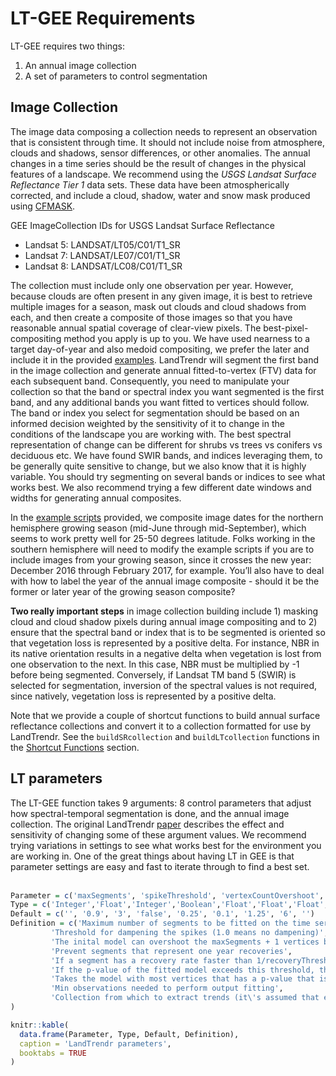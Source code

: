 # LT-GEE Requirements

LT-GEE requires two things:

1. An annual image collection 
2. A set of parameters to control segmentation

## Image Collection

The image data composing a collection needs to represent an observation that is consistent through time. It should not include noise from
atmosphere, clouds and shadows, sensor differences, or other anomalies. The annual changes in a time series should be the result of 
changes in the physical features of a landscape. We recommend using the *USGS Landsat Surface Reflectance Tier 1* data sets.
These data have been atmospherically corrected, and include a cloud, shadow, water and snow mask produced 
using [CFMASK](https://www.sciencedirect.com/science/article/pii/S0034425714005069).

GEE ImageCollection IDs for USGS Landsat Surface Reflectance 

+ Landsat 5: LANDSAT/LT05/C01/T1_SR
+ Landsat 7: LANDSAT/LE07/C01/T1_SR
+ Landsat 8: LANDSAT/LC08/C01/T1_SR

The collection must include only one observation per year. However, because clouds are often present in any given image, it
is best to retrieve multiple images for a season, mask out clouds and cloud shadows from each, and then create a composite of
those images so that you have reasonable annual spatial coverage of clear-view pixels. The best-pixel-compositing method you 
apply is up to you. We have used nearness to a target day-of-year and also medoid compositing, we prefer the later and include
it in the provided [examples](https://emapr.github.io/LT-GEE/example-scripts.html). LandTrendr will segment the first band in the image collection and generate annual fitted-to-vertex (FTV) data for each subsequent band. Consequently, you need to manipulate your collection so that the band or spectral index you 
want segmented is the first band, and any additional bands you want fitted to vertices should follow. The band or index you select for segmentation should
be based on an informed decision weighted by the sensitivity of it to change in the conditions of the landscape you are working with. The best spectral representation of change can be different for
shrubs vs trees vs conifers vs deciduous etc. We have found SWIR bands, and indices leveraging them, to be generally quite sensitive to change, but we also 
know that it is highly variable. You should try segmenting on several bands or indices to see what works best. We also recommend trying a few different date windows and widths for generating annual composites.

In the [example scripts](https://emapr.github.io/LT-GEE/example-scripts.html) provided, we composite image dates for the northern hemisphere growing season (mid-June through mid-September), which seems to work pretty well for 25-50 degrees latitude. Folks working in the southern hemisphere will need to modify the example scripts if you are to include images from your growing season, since it crosses the new year: December 2016 through February 2017, for example. You'll also have to deal with how to label the year of the annual image composite - should it be the former or later year of the growing season composite?   

<a id='importantsteps'></a>**Two really important steps** in image collection building include 1) masking cloud and cloud shadow pixels during annual image compositing and to 2) ensure that the spectral band or index that is 
to be segmented is oriented so that vegetation loss is represented by a positive delta. For instance, NBR in its native orientation results in a negative delta when vegetation is lost from one observation to the next. In this case, NBR must be multiplied by -1 before being segmented. Conversely, if Landsat TM band 5 (SWIR) is selected for segmentation, inversion of the spectral values is not required, since natively, vegetation loss is represented by a positive delta.   

Note that we provide a couple of shortcut functions to build annual surface reflectance collections and convert it to a collection formatted for use by LandTrendr. See the `buildSRcollection` and `buildLTcollection` functions in the [Shortcut Functions](./shortcut-functions.html#functions) section.

## LT parameters

The LT-GEE function takes 9 arguments: 8 control parameters that adjust how spectral-temporal segmentation is done, and the annual image collection. The original LandTrendr [paper](https://larse.forestry.oregonstate.edu/sites/larse/files/pub_pdfs/Cohen_etal_2010.pdf) describes the effect and sensitivity of changing some of these argument values. We recommend trying variations in settings to see what works best for the environment you are working in. One of the great things about having LT in GEE is that parameter settings are easy and fast to iterate through to find a best set.
<br><br>



```r
Parameter = c('maxSegments', 'spikeThreshold', 'vertexCountOvershoot', 'preventOneYearRecovery', 'recoveryThreshold', 'pvalThreshold', 'bestModelProportion', 'minObservationsNeeded', 'timeSeries')
Type = c('Integer','Float','Integer','Boolean','Float','Float','Float','Integer','ImageCollection')
Default = c('', '0.9', '3', 'false', '0.25', '0.1', '1.25', '6', '')
Definition = c('Maximum number of segments to be fitted on the time series',
         'Threshold for dampening the spikes (1.0 means no dampening)',
         'The inital model can overshoot the maxSegments + 1 vertices by this amount. Later, it will be prunned down to maxSegments + 1',
         'Prevent segments that represent one year recoveries',
         'If a segment has a recovery rate faster than 1/recoveryThreshold (in years), then the segment is disallowed',
         'If the p-value of the fitted model exceeds this threshold, then the current model is discarded and another one is fitted using the Levenberg-Marquardt optimizer',
         'Takes the model with most vertices that has a p-value that is at most this proportion away from the model with lowest p-value',
         'Min observations needed to perform output fitting',
         'Collection from which to extract trends (it\'s assumed that each image in the collection represents one year). The first band is used to find breakpoints, and all subsequent bands are fitted using those breakpoints'
)
```



```r
knitr::kable(
  data.frame(Parameter, Type, Default, Definition), 
  caption = 'LandTrendr parameters',
  booktabs = TRUE
)
```




